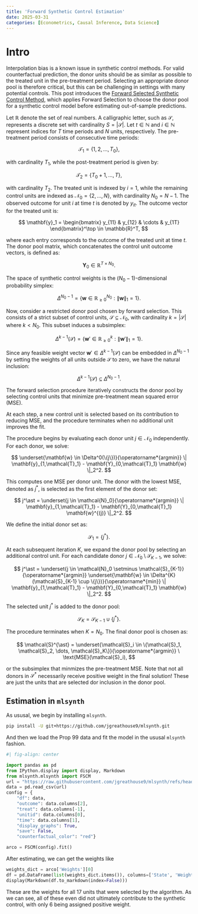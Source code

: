 ```yaml
---
title: 'Forward Synthetic Control Estimation'
date: 2025-03-31
categories: [Econometrics, Causal Inference, Data Science]
---
```

# Intro
Interpolation bias is a known issue in synthetic control methods. For valid counterfactual prediction, the donor units should be as similar as possible to the treated unit in the pre-treatment period. Selecting an appropriate donor pool is therefore critical, but this can be challenging in settings with many potential controls. This post introduces the [Forward Selected Synthetic Control Method](https://doi.org/10.1016/j.econlet.2024.111976), which applies Forward Selection to choose the donor pool for a synthetic control model before estimating out-of-sample predictions.

Let $\mathbb{R}$ denote the set of real numbers. A calligraphic letter, such as $\mathcal{S}$, represents a discrete set with cardinality $S = |\mathcal{S}|$. Let $t \in \mathbb{N}$ and $i \in \mathbb{N}$ represent indices for $T$ time periods and $N$ units, respectively. The pre-treatment period consists of consecutive time periods:

$$
\mathcal{T}_1 = \{1, 2, \dots, T_0\},
$$

with cardinality $T_1$, while the post-treatment period is given by:

$$
\mathcal{T}_2 = \{T_0 + 1, \dots, T\},
$$

with cardinality $T_2$. The treated unit is indexed by $i = 1$, while the remaining control units are indexed as $\mathcal{N}_0 = \{2, \dots, N\}$, with cardinality $N_0 = N - 1$. The observed outcome for unit $i$ at time $t$ is denoted by $y_{it}$. The outcome vector for the treated unit is:

$$
\mathbf{y}_1 = \begin{bmatrix} y_{11} & y_{12} & \cdots & y_{1T} \end{bmatrix}^\top \in \mathbb{R}^T,
$$

where each entry corresponds to the outcome of the treated unit at time $t$. The donor pool matrix, which concatenates the control unit outcome vectors, is defined as:

$$
\mathbf{Y}_0 \in \mathbb{R}^{T \times N_0}.
$$

The space of synthetic control weights is the $(N_0-1)$-dimensional probability simplex:

$$
\Delta^{N_0 - 1} = \left\{ \mathbf{w} \in \mathbb{R}_{\geq 0}^{N_0} : \|\mathbf{w}\|_1 = 1 \right\}.
$$

Now, consider a restricted donor pool chosen by forward selection. This consists of a strict subset of control units, $\mathcal{S} \subseteq \mathcal{N}_0$, with cardinality $k = |\mathcal{S}|$ where $k < N_0$. This subset induces a subsimplex:

$$
\Delta^{k - 1}(\mathcal{S}) = \left\{ \mathbf{w}' \in \mathbb{R}_{\geq 0}^{k} : \|\mathbf{w}'\|_1 = 1 \right\}.
$$

Since any feasible weight vector $\mathbf{w}' \in \Delta^{k-1}(\mathcal{S})$ can be embedded in $\Delta^{N_0-1}$ by setting the weights of all units outside $\mathcal{S}$ to zero, we have the natural inclusion:

$$
\Delta^{k - 1}(\mathcal{S}) \subseteq \Delta^{N_0 - 1}.
$$

The forward selection procedure iteratively constructs the donor pool by selecting control units that minimize pre-treatment mean squared error ($\text{MSE}$).

At each step, a new control unit is selected based on its contribution to reducing $\text{MSE}$, and the procedure terminates when no additional unit improves the fit.

The procedure begins by evaluating each donor unit $j \in \mathcal{N}_0$ independently. For each donor, we solve:

$$
\underset{\mathbf{w} \in \Delta^0(\{j\})}{\operatorname*{argmin}} \| \mathbf{y}_{1,\mathcal{T}_1} - \mathbf{Y}_{0,\mathcal{T}_1} \mathbf{w} \|_2^2.
$$

This computes one $\text{MSE}$ per donor unit. The donor with the lowest $\text{MSE}$, denoted as $j^\ast$, is selected as the first element of the donor set:

$$
 j^\ast = \underset{j \in \mathcal{N}_0}{\operatorname*{argmin}} \| \mathbf{y}_{1,\mathcal{T}_1} - \mathbf{Y}_{0,\mathcal{T}_1} \mathbf{w}^{(j)} \|_2^2.
$$

We define the initial donor set as:

$$
\mathcal{S}_1 = \{j^\ast\}.
$$

At each subsequent iteration $K$, we expand the donor pool by selecting an additional control unit. For each candidate donor $j \in \mathcal{N}_0 \setminus \mathcal{S}_{K-1}$, we solve:

$$
 j^\ast = \underset{j \in \mathcal{N}_0 \setminus \mathcal{S}_{K-1}}{\operatorname*{argmin}} \underset{\mathbf{w} \in \Delta^{K}(\mathcal{S}_{K-1} \cup \{j\})}{\operatorname*{min}} \| \mathbf{y}_{1,\mathcal{T}_1} - \mathbf{Y}_{0,\mathcal{T}_1} \mathbf{w} \|_2^2.
$$

The selected unit $j^\ast$ is added to the donor pool:

$$
\mathcal{S}_K = \mathcal{S}_{K-1} \cup \{j^{\ast}\}.
$$

The procedure terminates when $K= N_0$. The final donor pool is chosen as:

$$
\mathcal{S}^{\ast} = \underset{\mathcal{S}_i \in \{\mathcal{S}_1, \mathcal{S}_2, \dots, \mathcal{S}_K\}}{\operatorname*{argmin}} \ \text{MSE}(\mathcal{S}_i),
$$

or the subsimplex that minmizes the pre-treatment MSE. Note that not all donors in $\mathcal{S}^{\ast}$ necessarily receive positive weight in the final solution! These are just the units that are selected dor inclusion in the donor pool.


## Estimation in ```mlsynth```

As ususal, we begin by installing ```mlsynth```.

```bash
pip install -U git+https://github.com/jgreathouse9/mlsynth.git
```

And then we load the Prop 99 data and fit the model in the ususal ```mlsynth``` fashion.

```python
#| fig-align: center

import pandas as pd
from IPython.display import display, Markdown
from mlsynth.mlsynth import FSCM
url = "https://raw.githubusercontent.com/jgreathouse9/mlsynth/refs/heads/main/basedata/smoking_data.csv"
data = pd.read_csv(url)
config = {
    "df": data,
    "outcome": data.columns[2],
    "treat": data.columns[-1],
    "unitid": data.columns[0],
    "time": data.columns[1],
    "display_graphs": True,
    "save": False,
    "counterfactual_color": "red"}

arco = FSCM(config).fit()
```

After estimating, we can get the weights like

```python
weights_dict = arco['Weights'][0]
df = pd.DataFrame(list(weights_dict.items()), columns=['State', 'Weight'])
display(Markdown(df.to_markdown(index=False)))
```
These are the weights for all 17 units that were selected by the algorithm. As we can see, all of these even did not ultimately contribute to the synthetic control, with only 6 being assigned positive weight.
